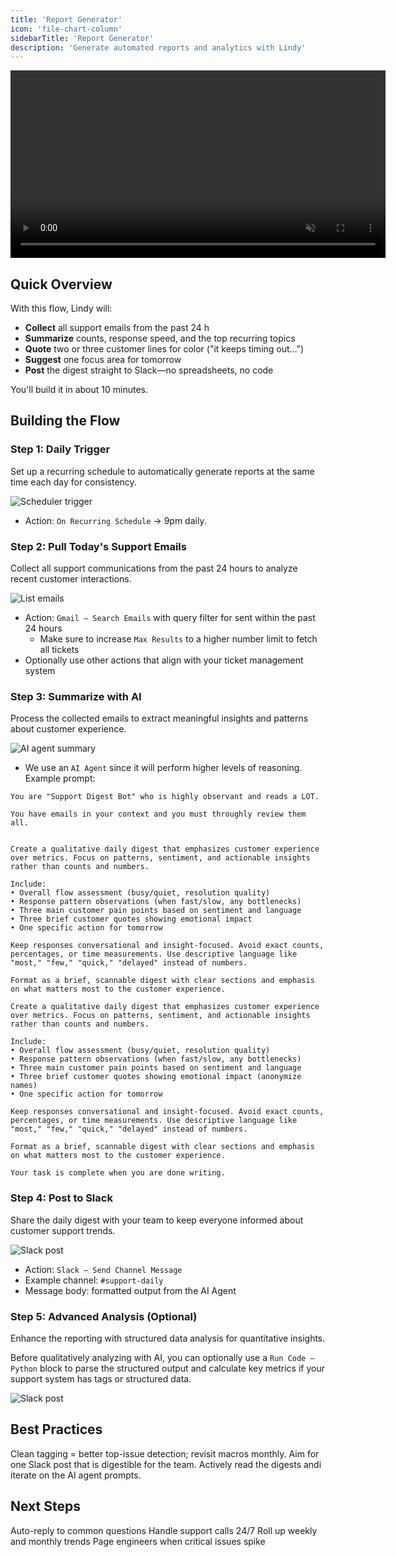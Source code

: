 ```yaml
---
title: 'Report Generator'
icon: 'file-chart-column'
sidebarTitle: 'Report Generator'
description: 'Generate automated reports and analytics with Lindy'
---
```


<div style={{ display: 'flex', justifyContent: 'center', margin: '2rem 0' }}>
  <div className="video-card">
    <video
      src="https://lindyfiles.nyc3.cdn.digitaloceanspaces.com/triggers.mp4"
      width="600"
      autoPlay
      muted
      loop
      playsInline
      style={{ display: 'block', width: '100%', borderRadius: '16px' }}
    />
  </div>
</div>

## Quick Overview

With this flow, Lindy will:

- **Collect** all support emails from the past 24 h  
- **Summarize** counts, response speed, and the top recurring topics  
- **Quote** two or three customer lines for color ("it keeps timing out…")  
- **Suggest** one focus area for tomorrow  
- **Post** the digest straight to Slack—no spreadsheets, no code

You'll build it in about 10 minutes.

## Building the Flow

### Step 1: Daily Trigger

Set up a recurring schedule to automatically generate reports at the same time each day for consistency.

<Frame>
  <img src="/lindy-brand-assets/report-generator-trigger.png" alt="Scheduler trigger" />
</Frame>

- Action: `On Recurring Schedule` → 9pm daily.

### Step 2: Pull Today's Support Emails

Collect all support communications from the past 24 hours to analyze recent customer interactions.

<Frame>
  <img src="/lindy-brand-assets/report-generator-search-email.png" alt="List emails" />
</Frame>

- Action: `Gmail – Search Emails` with query filter for sent within the past 24 hours
    - Make sure to increase `Max Results` to a higher number limit to fetch all tickets
- Optionally use other actions that align with your ticket management system

### Step 3: Summarize with AI

Process the collected emails to extract meaningful insights and patterns about customer experience.

<Frame>
  <img src="/lindy-brand-assets/generate-report-agent.png" alt="AI agent summary" />
</Frame>

- We use an `AI Agent` since it will perform higher levels of reasoning. Example prompt:

```
You are "Support Digest Bot" who is highly observant and reads a LOT. 

You have emails in your context and you must throughly review them all.


Create a qualitative daily digest that emphasizes customer experience over metrics. Focus on patterns, sentiment, and actionable insights rather than counts and numbers.

Include:
• Overall flow assessment (busy/quiet, resolution quality)
• Response pattern observations (when fast/slow, any bottlenecks)
• Three main customer pain points based on sentiment and language
• Three brief customer quotes showing emotional impact
• One specific action for tomorrow

Keep responses conversational and insight-focused. Avoid exact counts, percentages, or time measurements. Use descriptive language like "most," "few," "quick," "delayed" instead of numbers.

Format as a brief, scannable digest with clear sections and emphasis on what matters most to the customer experience.

Create a qualitative daily digest that emphasizes customer experience over metrics. Focus on patterns, sentiment, and actionable insights rather than counts and numbers.

Include:
• Overall flow assessment (busy/quiet, resolution quality)
• Response pattern observations (when fast/slow, any bottlenecks)
• Three main customer pain points based on sentiment and language
• Three brief customer quotes showing emotional impact (anonymize names)
• One specific action for tomorrow

Keep responses conversational and insight-focused. Avoid exact counts, percentages, or time measurements. Use descriptive language like "most," "few," "quick," "delayed" instead of numbers.

Format as a brief, scannable digest with clear sections and emphasis on what matters most to the customer experience.

Your task is complete when you are done writing.
```

### Step 4: Post to Slack

Share the daily digest with your team to keep everyone informed about customer support trends.

<Frame>
  <img src="/lindy-brand-assets/generate-report-slack.png" alt="Slack post" />
</Frame>

- Action: `Slack – Send Channel Message`  
- Example channel: `#support-daily`  
- Message body: formatted output from the AI Agent

### Step 5: Advanced Analysis (Optional)

Enhance the reporting with structured data analysis for quantitative insights.

Before qualitatively analyzing with AI, you can optionally use a `Run Code – Python` block to parse the structured output and calculate key metrics if your support system has tags or structured data.

<Frame>
  <img src="/lindy-brand-assets/generate-report-code.png" alt="Slack post" />
</Frame>

## Best Practices

<AccordionGroup>
  <Accordion title="Tag Consistently">
    Clean tagging = better top-issue detection; revisit macros monthly.
  </Accordion>
  
  <Accordion title="Keep It Brief">
    Aim for one Slack post that is digestible for the team.
  </Accordion>
  
  <Accordion title="Iterate on Output">
    Actively read the digests andi iterate on the AI agent prompts.
  </Accordion>
</AccordionGroup>

## Next Steps

<CardGroup cols={2}>
  <Card title="Smart Support Email" href="/tutorials/smart-support" icon="life-ring">
    Auto-reply to common questions
  </Card>
  <Card title="Inbound Call Bot" href="/tutorials/inbound-calling" icon="phone">
    Handle support calls 24/7
  </Card>
  <Card title="Support Insights" href="/tutorials/support-insights" icon="chart-line">
    Roll up weekly and monthly trends
  </Card>
  <Card title="Escalation Bot" href="/tutorials/escalation-bot" icon="bell">
    Page engineers when critical issues spike
  </Card>
</CardGroup>